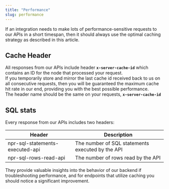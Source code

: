 ```yaml
---
title: "Performance"
slug: performance
---
```


If an integration needs to make lots of performance-sensitive requests to our APIs in a short timespan, then it should always use the optimal caching strategy as described in this article.  

## Cache Header
All responses from our APIs include header **`x-server-cache-id`** which contains an ID for the node that processed your request.  
If you temporarily store and mirror the last cache id received back to us on all consecutive requests, then you will be guaranteed the maximum cache hit rate in our end, providing you with the best possible performance.  
The header name should be the same on your requests, **`x-server-cache-id`**

## SQL stats
Every response from our APIs includes two headers:

| Header | Description |
|--------|-------------|
| npr-sql-statements-executed-api | The number of SQL statements executed by the API |
| npr-sql-rows-read-api | The number of rows read by the API |

They provide valuable insights into the behavior of our backend if troubleshooting performance, and for endpoints that utilize caching you should notice a significant improvement.